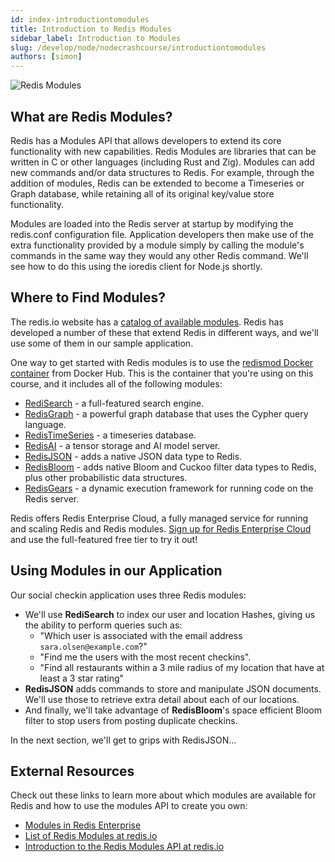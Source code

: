 ```yaml
---
id: index-introductiontomodules
title: Introduction to Redis Modules
sidebar_label: Introduction to Modules
slug: /develop/node/nodecrashcourse/introductiontomodules
authors: [simon]
---
```



![Redis Modules](images/redis_modules.png)

## What are Redis Modules?

Redis has a Modules API that allows developers to extend its core functionality with new capabilities. Redis Modules are libraries that can be written in C or other languages (including Rust and Zig). Modules can add new commands and/or data structures to Redis. For example, through the addition of modules, Redis can be extended to become a Timeseries or Graph database, while retaining all of its original key/value store functionality.

Modules are loaded into the Redis server at startup by modifying the redis.conf configuration file. Application developers then make use of the extra functionality provided by a module simply by calling the module's commands in the same way they would any other Redis command. We'll see how to do this using the ioredis client for Node.js shortly.

## Where to Find Modules?

The redis.io website has a [catalog of available modules](https://redis.io/modules). Redis has developed a number of these that extend Redis in different ways, and we'll use some of them in our sample application.

One way to get started with Redis modules is to use the [redismod Docker container](https://registry.hub.docker.com/r/redislabs/redismod) from Docker Hub. This is the container that you're using on this course, and it includes all of the following modules:

- [RediSearch](https://redisearch.io/) - a full-featured search engine.
- [RedisGraph](https://redisgraph.io/) - a powerful graph database that uses the Cypher query language.
- [RedisTimeSeries](https://redistimeseries.io/) - a timeseries database.
- [RedisAI](https://redisai.io/) - a tensor storage and AI model server.
- [RedisJSON](https://redisjson.io/) - adds a native JSON data type to Redis.
- [RedisBloom](https://redisbloom.io/) - adds native Bloom and Cuckoo filter data types to Redis, plus other probabilistic data structures.
- [RedisGears](https://redisgears.io/) - a dynamic execution framework for running code on the Redis server.

Redis offers Redis Enterprise Cloud, a fully managed service for running and scaling Redis and Redis modules. [Sign up for Redis Enterprise Cloud](https://redis.com/try-free/) and use the full-featured free tier to try it out!

## Using Modules in our Application

Our social checkin application uses three Redis modules:

- We'll use **RediSearch** to index our user and location Hashes, giving us the ability to perform queries such as:
  - "Which user is associated with the email address `sara.olsen@example.com`?"
  - "Find me the users with the most recent checkins".
  - "Find all restaurants within a 3 mile radius of my location that have at least a 3 star rating"
- **RedisJSON** adds commands to store and manipulate JSON documents. We'll use those to retrieve extra detail about each of our locations.
- And finally, we'll take advantage of **RedisBloom**'s space efficient Bloom filter to stop users from posting duplicate checkins.

In the next section, we'll get to grips with RedisJSON...

## External Resources

Check out these links to learn more about which modules are available for Redis and how to use the modules API to create you own:

- [Modules in Redis Enterprise](https://redis.com/redis-enterprise/modules/)
- [List of Redis Modules at redis.io](https://redis.io/modules)
- [Introduction to the Redis Modules API at redis.io](https://redis.io/topics/modules-intro)
